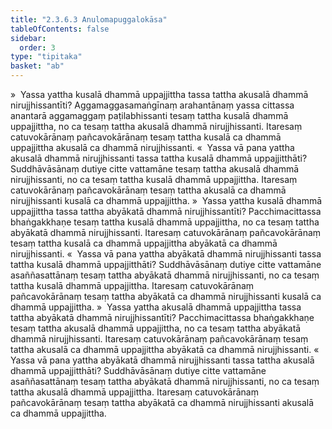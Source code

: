 ```yaml
---
title: "2.3.6.3 Anulomapuggalokāsa"
tableOfContents: false
sidebar:
  order: 3
type: "tipitaka"
basket: "ab"
---
```



<DynamicBreadcrumb />

<Division number="222">

<Paragraph number="925">
»  Yassa yattha kusalā dhammā uppajjittha tassa tattha akusalā dhammā nirujjhissantīti?
</Paragraph>

<Paragraph number="926">
Aggamaggasamaṅgīnaṃ arahantānaṃ yassa cittassa anantarā aggamaggaṃ paṭilabhissanti tesaṃ tattha kusalā dhammā uppajjittha, no ca tesaṃ tattha akusalā dhammā nirujjhissanti. Itaresaṃ catuvokārānaṃ pañcavokārānaṃ tesaṃ tattha kusalā ca dhammā uppajjittha akusalā ca dhammā nirujjhissanti.
</Paragraph>

<Paragraph number="927">
«  Yassa vā pana yattha akusalā dhammā nirujjhissanti tassa tattha kusalā dhammā uppajjitthāti?
</Paragraph>

<Paragraph number="928">
Suddhāvāsānaṃ dutiye citte vattamāne tesaṃ tattha akusalā dhammā nirujjhissanti, no ca tesaṃ tattha kusalā dhammā uppajjittha. Itaresaṃ catuvokārānaṃ pañcavokārānaṃ tesaṃ tattha akusalā ca dhammā nirujjhissanti kusalā ca dhammā uppajjittha.
</Paragraph>

<Paragraph number="929">
»  Yassa yattha kusalā dhammā uppajjittha tassa tattha abyākatā dhammā nirujjhissantīti?
</Paragraph>

<Paragraph number="930">
Pacchimacittassa bhaṅgakkhaṇe tesaṃ tattha kusalā dhammā uppajjittha, no ca tesaṃ tattha abyākatā dhammā nirujjhissanti. Itaresaṃ catuvokārānaṃ pañcavokārānaṃ tesaṃ tattha kusalā ca dhammā uppajjittha abyākatā ca dhammā nirujjhissanti.
</Paragraph>

<Paragraph number="931">
«  Yassa vā pana yattha abyākatā dhammā nirujjhissanti tassa tattha kusalā dhammā uppajjitthāti?
</Paragraph>

<Paragraph number="932">
Suddhāvāsānaṃ dutiye citte vattamāne asaññasattānaṃ tesaṃ tattha abyākatā dhammā nirujjhissanti, no ca tesaṃ tattha kusalā dhammā uppajjittha. Itaresaṃ catuvokārānaṃ pañcavokārānaṃ tesaṃ tattha abyākatā ca dhammā nirujjhissanti kusalā ca dhammā uppajjittha.
</Paragraph>

</Division>
<Division number="223">

<Paragraph number="933">
»  Yassa yattha akusalā dhammā uppajjittha tassa tattha abyākatā dhammā nirujjhissantīti?
</Paragraph>

<Paragraph number="934">
Pacchimacittassa bhaṅgakkhaṇe tesaṃ tattha akusalā dhammā uppajjittha, no ca tesaṃ tattha abyākatā dhammā nirujjhissanti. Itaresaṃ catuvokārānaṃ pañcavokārānaṃ tesaṃ tattha akusalā ca dhammā uppajjittha abyākatā ca dhammā nirujjhissanti.
</Paragraph>

<Paragraph number="935">
«  Yassa vā pana yattha abyākatā dhammā nirujjhissanti tassa tattha akusalā dhammā uppajjitthāti?
</Paragraph>

<Paragraph number="936">
Suddhāvāsānaṃ dutiye citte vattamāne asaññasattānaṃ tesaṃ tattha abyākatā dhammā nirujjhissanti, no ca tesaṃ tattha akusalā dhammā uppajjittha. Itaresaṃ catuvokārānaṃ pañcavokārānaṃ tesaṃ tattha abyākatā ca dhammā nirujjhissanti akusalā ca dhammā uppajjittha.
</Paragraph>
</Division>